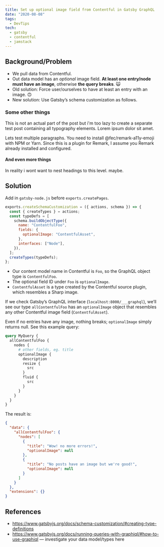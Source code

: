 ```yaml
---
title: Set up optional image field from Contentful in Gatsby GraphQL
date: "2020-08-08"
tags:
  - DevTips
tech:
  - gatsby
  - contentful
  - jamstack
---
```


## Background/Problem

- We pull data from Contentful.
- Out data model has an _optional_ image field. **At least one entry/node must have an image**, otherwise **the query breaks**. 🙀
- Old solution: Force user/ourselves to have at least an entry with an image. 🙃
- New solution: Use Gatsby’s schema customization as follows.

### Some other things

This is not an actual part of the post but i'm too lazy to create a separate test post containing all typography elements. Lorem ipsum dolor sit amet.

Lets test multiple paragraphs. You need to install @fec/remark-a11y-emoji with NPM or Yarn. Since this is a plugin for Remark, I assume you Remark already installed and configured.

#### And even more things

In reality i wont want to nest headings to this level. maybe.

## Solution

Add in `gatsby-node.js` before `exports.createPages`.

```js title=gatsby-node.js hl=5,7
exports.createSchemaCustomization = ({ actions, schema }) => {
  const { createTypes } = actions;
  const typeDefs = [
    schema.buildObjectType({
      name: "ContentfulFoo",
      fields: {
        optionalImage: "ContentfulAsset",
      },
      interfaces: ["Node"],
    }),
  ];
  createTypes(typeDefs);
};
```

- Our content model name in Contentful is `Foo`, so the GraphQL object type is `ContentfulFoo`.
- The optional field ID under `Foo` is `optionalImage`.
- `ContentfulAsset` is a type created by the Contentful source plugin, which resembles a Sharp image.

If we check Gatsby’s GraphQL interface (`localhost:8000/___graphql`), we’ll see our type `allContentfulFoo` has an `optionalImage` object that resembles any other Contentful image field (`ContentfulAsset`).

Even if no entries have any image, nothing breaks; `optionalImage` simply returns null. See this example query:

```graphql
query MyQuery {
  allContentfulFoo {
    nodes {
      # other fields, eg. title
      optionalImage {
        description
        resize {
          src
        }
        fluid {
          src
        }
      }
    }
  }
}
```

The result is:

```json
{
  "data": {
    "allContentfulFoo": {
      "nodes": [
        {
          "title": "Wow! no more errors!",
          "optionalImage": null
        },
        {
          "title": "No posts have an image but we're good!",
          "optionalImage": null
        }
      ]
    }
  },
  "extensions": {}
}
```

## References

- https://www.gatsbyjs.org/docs/schema-customization/#creating-type-definitions
- https://www.gatsbyjs.org/docs/running-queries-with-graphiql/#how-to-use-graphiql — investigate your data model/types here
